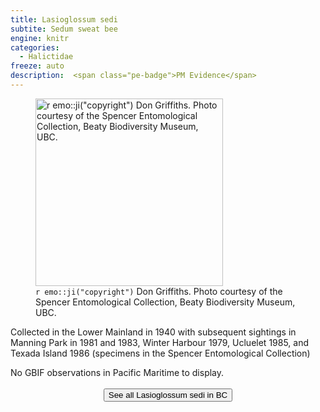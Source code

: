 ```yaml
---
title: Lasioglossum sedi
subtite: Sedum sweat bee
engine: knitr
categories:
  - Halictidae
freeze: auto
description:  <span class="pe-badge">PM Evidence</span>
---
```

![`r emo::ji("copyright")` Don Griffiths. Photo courtesy of the Spencer Entomological Collection, Beaty Biodiversity Museum, UBC.](https://www.zoology.ubc.ca/entomology/main/Hymenoptera/Halictidae/Lasioglossum%20sedi%20female%20(3lateral)%20.jpg){height=300}

Collected in the Lower Mainland in 1940 with subsequent sightings in Manning Park in 1981 and 1983, Winter Harbour 1979, Ucluelet 1985, and Texada Island 1986 (specimens in the Spencer Entomological Collection)

No GBIF observations in Pacific Maritime to display.
<br><br>
<center>


<a href="https://www.zoology.ubc.ca/entomology/main/Hymenoptera/Halictidae/Lasioglossum%20sedi.php"><button type="button" class="btn btn-secondary">See all Lasioglossum sedi in BC <i class="fa-solid fa-arrow-up-right-from-square"></i> </button></a>
</center>
